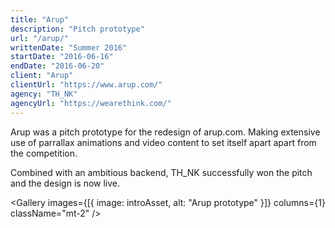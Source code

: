 ```yaml
---
title: "Arup"
description: "Pitch prototype"
url: "/arup/"
writtenDate: "Summer 2016"
startDate: "2016-06-16"
endDate: "2016-06-20"
client: "Arup"
clientUrl: "https://www.arup.com/"
agency: "TH_NK"
agencyUrl: "https://wearethink.com/"
---
```




Arup was a pitch prototype for the redesign of arup.com. Making extensive use of parrallax animations and video content to set itself apart apart from the competition.

Combined with an ambitious backend, TH_NK successfully won the pitch and the design is now live.

<Gallery
  images={[{ image: introAsset, alt: "Arup prototype" }]}
  columns={1}
  className="mt-2"
/>
